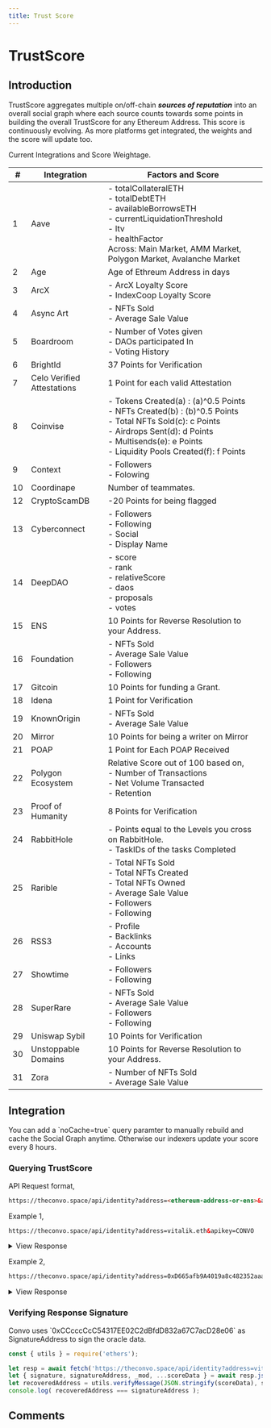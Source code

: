 ```yaml
---
title: Trust Score
---
```



# TrustScore

## Introduction

TrustScore aggregates multiple on/off-chain ***sources of reputation*** into an overall social graph where each source counts towards some points in building the overall TrustScore for any Ethereum Address. This score is continuously evolving. As more platforms get integrated, the weights and the score will update too.

Current Integrations and Score Weightage.

| # | Integration | Factors and Score |
| - |---------------------	|----	|
| 1 | Aave  | - totalCollateralETH <br/> - totalDebtETH <br/> - availableBorrowsETH <br/> - currentLiquidationThreshold<br/> - ltv<br/> - healthFactor <br/> Across: Main Market, AMM Market, Polygon Market, Avalanche Market	|
| 2 | Age  | Age of Ethreum Address in days 	|
| 3 | ArcX | - ArcX Loyalty Score <br/> - IndexCoop Loyalty Score |
| 4 | Async Art | - NFTs Sold <br/>- Average Sale Value |
| 5 | Boardroom | - Number of Votes given <br/>- DAOs participated In <br/>- Voting History  |
| 6 | BrightId | 37 Points for Verification |
| 7 | Celo Verified Attestations | 1 Point for each valid Attestation |
| 8 | Coinvise | - Tokens Created(a) : (a)^0.5 Points <br/>- NFTs Created(b) : (b)^0.5 Points  <br/>- Total NFTs Sold(c): c Points <br/>- Airdrops Sent(d): d Points <br/>- Multisends(e): e Points <br/>- Liquidity Pools Created(f): f Points 	|
| 9 | Context  | - Followers <br/>- Folowing	|
| 10 | Coordinape    | Number of teammates. |
| 12 | CryptoScamDB | -20 Points for being flagged |
| 13 | Cyberconnect  | - Followers <br/>- Following  <br/>- Social  <br/>- Display Name 	|
| 14 | DeepDAO | - score <br/>- rank <br/>- relativeScore <br/>- daos <br/>- proposals <br/>- votes |
| 15 | ENS | 10 Points for Reverse Resolution to your Address. |
| 16 | Foundation | - NFTs Sold <br/>- Average Sale Value <br/>- Followers <br/>- Following |
| 17 | Gitcoin | 10 Points for funding a Grant. |
| 18 | Idena | 1 Point for Verification |
| 19 | KnownOrigin | - NFTs Sold <br/>- Average Sale Value |
| 20 | Mirror | 10 Points for being a writer on Mirror |
| 21 | POAP | 1 Point for Each POAP Received |
| 22 | Polygon Ecosystem | Relative Score out of 100 based on, <br/>- Number of Transactions <br/>- Net Volume Transacted <br/> - Retention |
| 23 | Proof of Humanity | 8 Points for Verification |
| 24 | RabbitHole | - Points equal to the Levels you cross on RabbitHole.  <br/>- TaskIDs of the tasks Completed  |
| 25 | Rarible | - Total NFTs Sold <br/>- Total NFTs Created <br/>- Total NFTs Owned <br/>- Average Sale Value <br/>- Followers <br/>- Following	|
| 26 | RSS3  | - Profile <br/>- Backlinks  <br/>- Accounts  <br/>- Links 	|
| 27 | Showtime | - Followers <br/>- Following 	|
| 28 | SuperRare     | - NFTs Sold <br/>- Average Sale Value<br/>- Followers<br/>- Following |
| 29 | Uniswap Sybil | 10 Points for Verification |
| 30 | Unstoppable Domains 	| 10 Points for Reverse Resolution to your Address. |
| 31 | Zora | - Number of NFTs Sold <br/>- Average Sale Value |

## Integration

<Callout emoji="ℹ️">
	You can add a `noCache=true` query paramter to manually rebuild and cache the Social Graph anytime. Otherwise our indexers update your score every 8 hours.
</Callout>

### Querying TrustScore

API Request format,
```html
https://theconvo.space/api/identity?address=<ethereum-address-or-ens>&apikey=CONVO
```


Example 1,
```html
https://theconvo.space/api/identity?address=vitalik.eth&apikey=CONVO
```

<details>
<summary>View Response</summary>

```json
{
  "score": 54,
  "success": true,
  "poh": false,
  "brightId": false,
  "poap": 43,
  "ens": "vitalik.eth",
  "idena": false,
  "cryptoScamDb": false,
  "unstoppableDomains": false,
  "uniswapSybil": false,
  "deepdao": 0,
  "rabbitHole": {
    "level": 1,
    "tasksCompleted": [
      "UNI_V2_SWAP",
      "GNOSIS_SAFE_OWNER"
    ]
  },
  "mirror": false,
  "foundation": {
    "totalCountSold": 0,
    "totalAmountSold": 0,
    "followerCount": 0,
    "followingCount": 0
  },
  "superrare": {
    "totalCountSold": 0,
    "totalAmountSold": 0,
    "following": 0,
    "followers": 0
  },
  "rarible": {
    "totalCountSold": 0,
    "totalAmountSold": 0,
    "ownershipsWithStock": 0,
    "itemsCreated": 68,
    "ownerships": 208,
    "hides": 0,
    "followers": 29,
    "following": 0,
    "likes": 0
  },
  "knownorigin": {
    "totalCountSold": 0,
    "totalAmountSold": 0
  },
  "asyncart": {
    "totalCountSold": 0,
    "totalAmountSold": 0
  },
  "zora": {
    "totalCountSold": 0,
    "totalAmountSold": 0
  },
  "coinvise": {
    "tokensCreated": 0,
    "nftsCreated": 0,
    "totalCountSold": 0,
    "totalAmountSold": 0,
    "totalPoolTvl": 0,
    "totalPoolCount": 0,
    "multisendCount": 0,
    "airdropCount": 0
  },
  "gitcoin": {
    "funder": true
  },
  "coordinape": {
    "teammates": 0
  },
  "celo": {
    "attestations": 0
  },
  "polygon": {
    "Score100": 0
  },
  "showtime": {},
  "cyberconnect": {
    "displayName": "",
    "address": "0xd8da6bf26964af9d7eed9e03e53415d37aa96045",
    "followingCount": 0,
    "followerCount": 201,
    "social": {
      "twitter": ""
    }
  },
  "rss3": {
    "profile": {},
    "backlinks": [],
    "accounts": [],
    "links": []
  },
  "aave": {
    "totalHf": 0,
    "mainMarket": {
      "healthFactor": false
    },
    "ammMarket": {
      "healthFactor": false
    },
    "polygonMarket": {
      "healthFactor": false
    },
    "avalancheMarket": {
      "healthFactor": false
    }
  },
  "context": {
    "followerCount": 10,
    "followingCount": null
  },
  "arcx": {
    "totalScore": 0,
    "details": {}
  },
  "age": 2251,
  "boardroom": {
    "totalVotes": 0,
    "daos": [],
    "votes": []
  },
  "signature": "0x304ab9a93eea560b64a5574d5f63782041350e069f15068cd5521ed953a48ca64bd2a12fdbca4a3b83e5af6fef08174d0fc535395a29f5e3b1ee64bc374908fc1b",
  "signatureAddress": "0xCCcccCcC54317EE02C2dBfdD832a67C7acD28e06"
}
```

</details>

Example 2,
```html
https://theconvo.space/api/identity?address=0xD665afb9A4019a8c482352aaa862567257Ed62CF&apikey=CONVO
```
<details>
<summary>View Response</summary>

```json
{
  "score": 1,
  "success": true,
  "poh": false,
  "brightId": false,
  "poap": 1,
  "ens": false,
  "idena": false,
  "cryptoScamDb": false,
  "unstoppableDomains": false,
  "uniswapSybil": false,
  "deepdao": 0,
  "rabbitHole": {
    "level": 1,
    "tasksCompleted": [
      "SEA1",
      "SEA2",
      "UNI_V3_SWAP",
      "UNI_V2_SWAP",
      "SNAPSHOT_VOTE"
    ]
  },
  "mirror": false,
  "foundation": {
    "totalCountSold": 18,
    "totalAmountSold": 2254086.85725954,
    "followerCount": 1540,
    "followingCount": 48
  },
  "superrare": {
    "totalCountSold": 2,
    "totalAmountSold": 28718.991565550437,
    "following": 36,
    "followers": 71
  },
  "rarible": {
    "totalCountSold": 22,
    "totalAmountSold": 1448805.47133634,
    "ownershipsWithStock": 1,
    "itemsCreated": 94,
    "ownerships": 52,
    "hides": 0,
    "followers": 2156,
    "following": 108,
    "likes": 33
  },
  "knownorigin": {
    "totalCountSold": 3,
    "totalAmountSold": 16335.698895
  },
  "asyncart": {
    "totalCountSold": 0,
    "totalAmountSold": 0
  },
  "zora": {
    "totalCountSold": 0,
    "totalAmountSold": 0
  },
  "coinvise": {
    "tokensCreated": 0,
    "nftsCreated": 0,
    "totalCountSold": 0,
    "totalAmountSold": 0,
    "totalPoolTvl": 0,
    "totalPoolCount": 0,
    "multisendCount": 0,
    "airdropCount": 0
  },
  "gitcoin": {
    "funder": false
  },
  "coordinape": {
    "teammates": 0
  },
  "celo": {
    "attestations": 0
  },
  "polygon": {
    "Score100": 0
  },
  "showtime": {},
  "cyberconnect": {
    "displayName": "",
    "address": "0xd665afb9a4019a8c482352aaa862567257ed62cf",
    "followingCount": 0,
    "followerCount": 0,
    "social": {
      "twitter": "TheArchangel22"
    }
  },
  "rss3": {
    "profile": {},
    "backlinks": [],
    "accounts": [],
    "links": []
  },
  "aave": {
    "totalHf": 0,
    "mainMarket": {
      "healthFactor": false
    },
    "ammMarket": {
      "healthFactor": false
    },
    "polygonMarket": {
      "healthFactor": false
    },
    "avalancheMarket": {
      "healthFactor": false
    }
  },
  "context": {
    "followerCount": 3,
    "followingCount": null
  },
  "arcx": {
    "totalScore": 0,
    "details": {}
  },
  "age": 325,
  "boardroom": {
    "totalVotes": 0,
    "daos": [],
    "votes": []
  },
  "signature": "0xcee5940348e132cd9de3fce0beff710f40a71f24a039c050ab77989a4db610da0a4ba73fe5ed9a75ea9866f3dfbff4a2cc0c4057da238a7236079e76f49454951b",
  "signatureAddress": "0xCCcccCcC54317EE02C2dBfdD832a67C7acD28e06"
}
```
</details>

### Verifying Response Signature

<Callout emoji="ℹ️">
	Convo uses `0xCCcccCcC54317EE02C2dBfdD832a67C7acD28e06` as SignatureAddress to sign the oracle data.
</Callout>

```js
const { utils } = require('ethers');

let resp = await fetch('https://theconvo.space/api/identity?address=vitalik.eth&apikey=CONVO');
let { signature, signatureAddress, _mod, ...scoreData } = await resp.json();
let recoveredAddress = utils.verifyMessage(JSON.stringify(scoreData), signature);
console.log( recoveredAddress === signatureAddress );
```

## Comments
<CommentBox threadId="trust-score"/>
